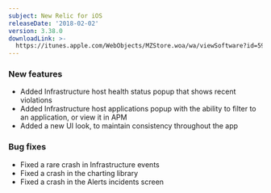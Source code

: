 ```yaml
---
subject: New Relic for iOS
releaseDate: '2018-02-02'
version: 3.38.0
downloadLink: >-
  https://itunes.apple.com/WebObjects/MZStore.woa/wa/viewSoftware?id=594038638&mt=8
---
```


### New features

* Added Infrastructure host health status popup that shows recent violations
* Added Infrastructure host applications popup with the ability to filter to an application, or view it in APM
* Added a new UI look, to maintain consistency throughout the app

### Bug fixes

* Fixed a rare crash in Infrastructure events
* Fixed a crash in the charting library
* Fixed a crash in the Alerts incidents screen
